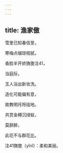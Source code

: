 ```yaml
---
---
---
```

title: 渔家傲
---







雪里已知春信至，

寒梅点缀琼枝腻，

香脸半开娇旖旎注41，

当庭际，

玉人浴出新妆洗。

造化可能偏有意，

故教明月玲珑地。

共赏金樽沉绿蚁，

莫辞醉，

此花不与群花比。





注41旖旎（yǐnǐ）：柔和美丽。